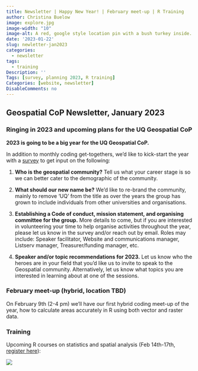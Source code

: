 ```yaml
---
title: Newsletter | Happy New Year! | February meet-up | R Training
author: Christina Buelow
image: explore.jpg
image-width: "10"
image-alt: A red, google style location pin with a bush turkey inside. The logo of the Geospatial Community.
date: '2023-01-22'
slug: newletter-jan2023
categories:
  - newsletter
tags:
  - training
Description: ''
Tags: [survey, planning 2023, R training]
Categories: [website, newsletter]
DisableComments: no
---
```


## Geospatial CoP Newsletter, January 2023

### Ringing in 2023 and upcoming plans for the UQ Geospatial CoP

**2023 is going to be a big year for the UQ Geospatial CoP.**

In addition to monthly coding get-togethers, we'd like to kick-start the year with a [survey](https://docs.google.com/forms/d/e/1FAIpQLScyIqFRi1ySR0z0d7u0lSmXu1Vt5_wRq-0aD5bUCml8VziUGQ/viewform) to get input on the following:

1)  **Who is the geospatial community?** Tell us what your career stage is so we can better cater to the demographic of the community.

2)  **What should our new name be?** We'd like to re-brand the community, mainly to remove 'UQ' from the title as over the years the group has grown to include individuals from other universities and organisations.

3)  **Establishing a Code of conduct, mission statement, and organising committee for the group.** More details to come, but if you are interested in volunteering your time to help organise activities throughout the year, please let us know in the survey and/or reach out by email. Roles may include: Speaker facilitator, Website and communications manager, Listserv manager, Treasurer/funding manager, etc.

4)  **Speaker and/or topic recommendations for 2023.** Let us know who the heroes are in your field that you'd like us to invite to speak to the Geospatial community. Alternatively, let us know what topics you are interested in learning about at one of the sessions.

### February meet-up (hybrid, location TBD)

On February 9th (2-4 pm) we'll have our first hybrid coding meet-up of the year, how to calculate areas accurately in R using both vector and raster data.

### Training

Upcoming R courses on statistics and spatial analysis (Feb 14th-17th, [register here](https://smp.uq.edu.au/events)):

![](images/Rworkshops2023.jpg)
